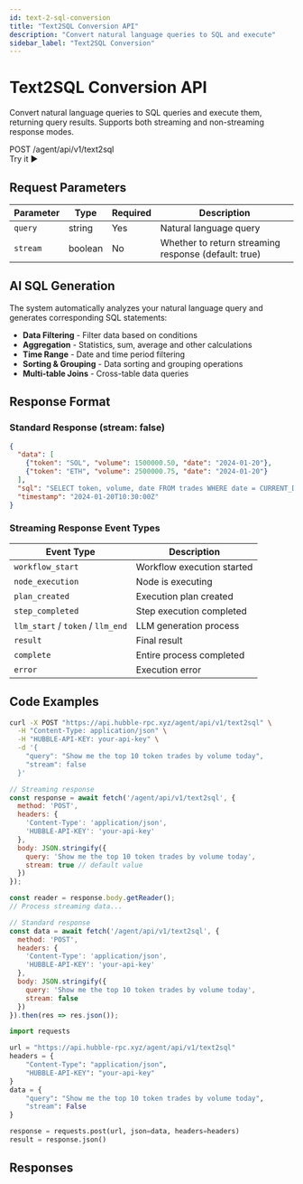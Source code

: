 ```yaml
---
id: text-2-sql-conversion
title: "Text2SQL Conversion API"
description: "Convert natural language queries to SQL and execute"
sidebar_label: "Text2SQL Conversion"
---
```



# Text2SQL Conversion API

Convert natural language queries to SQL queries and execute them, returning query results. Supports both streaming and non-streaming response modes.

<div className="api-header">
  <div className="api-info">
    <span className="api-method">POST</span>
    <span className="api-path">/agent/api/v1/text2sql</span>
  </div>
  <ApiPlaygroundButton 
    initialApi="text2sql" 
    initialEndpoint="text2sql-conversion"
    className="api-try-button"
  >
    Try it ▶
  </ApiPlaygroundButton>
</div>

## Request Parameters

| Parameter | Type | Required | Description |
|-----------|------|----------|-------------|
| `query` | string | <span class="required">Yes</span> | Natural language query |
| `stream` | boolean | No | Whether to return streaming response (default: true) |

## AI SQL Generation

The system automatically analyzes your natural language query and generates corresponding SQL statements:

- **Data Filtering** - Filter data based on conditions
- **Aggregation** - Statistics, sum, average and other calculations
- **Time Range** - Date and time period filtering
- **Sorting & Grouping** - Data sorting and grouping operations
- **Multi-table Joins** - Cross-table data queries

## Response Format

### Standard Response (stream: false)

```json
{
  "data": [
    {"token": "SOL", "volume": 1500000.50, "date": "2024-01-20"},
    {"token": "ETH", "volume": 2500000.75, "date": "2024-01-20"}
  ],
  "sql": "SELECT token, volume, date FROM trades WHERE date = CURRENT_DATE ORDER BY volume DESC LIMIT 10",
  "timestamp": "2024-01-20T10:30:00Z"
}
```

### Streaming Response Event Types

| Event Type | Description |
|------------|-------------|
| `workflow_start` | Workflow execution started |
| `node_execution` | Node is executing |
| `plan_created` | Execution plan created |
| `step_completed` | Step execution completed |
| `llm_start` / `token` / `llm_end` | LLM generation process |
| `result` | Final result |
| `complete` | Entire process completed |
| `error` | Execution error |

## Code Examples

<Tabs>
  <TabItem value="curl" label="cURL">

```bash
curl -X POST "https://api.hubble-rpc.xyz/agent/api/v1/text2sql" \
  -H "Content-Type: application/json" \
  -H "HUBBLE-API-KEY: your-api-key" \
  -d '{
    "query": "Show me the top 10 token trades by volume today",
    "stream": false
  }'
```

  </TabItem>
  <TabItem value="javascript" label="JavaScript">

```javascript
// Streaming response
const response = await fetch('/agent/api/v1/text2sql', {
  method: 'POST',
  headers: { 
    'Content-Type': 'application/json',
    'HUBBLE-API-KEY': 'your-api-key'
  },
  body: JSON.stringify({ 
    query: 'Show me the top 10 token trades by volume today',
    stream: true // default value
  })
});

const reader = response.body.getReader();
// Process streaming data...

// Standard response
const data = await fetch('/agent/api/v1/text2sql', {
  method: 'POST',
  headers: { 
    'Content-Type': 'application/json',
    'HUBBLE-API-KEY': 'your-api-key'
  },
  body: JSON.stringify({ 
    query: 'Show me the top 10 token trades by volume today',
    stream: false
  })
}).then(res => res.json());
```

  </TabItem>
  <TabItem value="python" label="Python">

```python
import requests

url = "https://api.hubble-rpc.xyz/agent/api/v1/text2sql"
headers = {
    "Content-Type": "application/json",
    "HUBBLE-API-KEY": "your-api-key"
}
data = {
    "query": "Show me the top 10 token trades by volume today",
    "stream": False
}

response = requests.post(url, json=data, headers=headers)
result = response.json()
```

  </TabItem>
</Tabs>

## Responses

<ResponseTabs apiId="text2sql" endpointId="text2sql-conversion" />